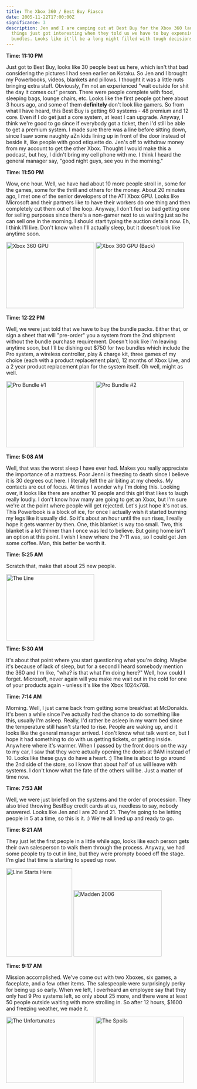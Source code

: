 ```yaml
---
title: The Xbox 360 / Best Buy Fiasco
date: 2005-11-22T17:00:00Z
significance: 3
description: Jen and I are camping out at Best Buy for the Xbox 360 launch, but
  things just got interesting when they told us we have to buy expensive
  bundles. Looks like it'll be a long night filled with tough decisions.
---
```


**Time: 11:10 PM**

Just got to Best Buy, looks like 30 people beat us here, which isn't that bad considering the pictures I had seen earlier on Kotaku. So Jen and I brought my Powerbooks, videos, blankets and pillows. I thought it was a little nuts bringing extra stuff. Obviously, I'm not an experienced "wait outside for shit the day it comes out" person. There were people complete with food, sleeping bags, lounge chairs, etc. Looks like the first people got here about 3 hours ago, and some of them **definitely** don't look like gamers. So from what I have heard, this Best Buy is getting 60 systems - 48 premium and 12 core. Even if I do get just a core system, at least I can upgrade. Anyway, I think we're good to go since if everybody got a ticket, then I'd still be able to get a premium system. I made sure there was a line before sitting down, since I saw some naughty aZn kids lining up in front of the door instead of beside it, like people with good etiquette do. Jen's off to withdraw money from my account to get the other Xbox. Thought I would make this a podcast, but hey, I didn't bring my cell phone with me. I think I heard the general manager say, "good night guys, see you in the morning."

**Time: 11:50 PM**

Wow, one hour. Well, we have had about 10 more people stroll in, some for the games, some for the thrill and others for the money. About 20 minutes ago, I met one of the senior developers of the ATI Xbox GPU. Looks like Microsoft and their partners like to have their workers do one thing and then completely cut them out of the loop. Anyway, I don't feel so bad getting one for selling purposes since there's a non-gamer next to us waiting just so he can sell one in the morning. I should start typing the auction details now. Eh, I think I'll live. Don't know when I'll actually sleep, but it doesn't look like anytime soon.

[<img src="https://static.flickr.com/33/65926989_68d0d5bf69_m.jpg" width="240" height="180" alt="Xbox 360 GPU" />][1] [<img src="https://static.flickr.com/25/65926711_67cee5e0d0_m.jpg" width="240" height="180" alt="Xbox 360 GPU (Back)" />][2]

**Time: 12:22 PM**

Well, we were just told that we have to buy the bundle packs. Either that, or sign a sheet that will "pre-order" you a system from the 2nd shipment without the bundle purchase requirement. Doesn't look like I'm leaving anytime soon, but I'll be dishing out $750 for two bundles which include the Pro system, a wireless controller, play & charge kit, three games of my choice (each with a product replacement plan), 12 months of Xbox Live, and a 2 year product replacement plan for the system itself. Oh well, might as well.

[<img src="https://static.flickr.com/32/65927265_2b1f42557e_m.jpg" width="240" height="180" alt="Pro Bundle #1" />][3] [<img src="https://static.flickr.com/28/65927539_ddee7cb505_m.jpg" width="240" height="180" alt="Pro Bundle #2" />][4]

**Time: 5:08 AM**

Well, that was the worst sleep I have ever had. Makes you really appreciate the importance of a mattress. Poor Jenni is freezing to death since I believe it is 30 degrees out here. I literally felt the air biting at my cheeks. My contacts are out of focus. At times I wonder why I'm doing this. Looking over, it looks like there are another 10 people and this girl that likes to laugh really loudly. I don't know how many are going to get an Xbox, but I'm sure we're at the point where people will get rejected. Let's just hope it's not us. This Powerbook is a block of ice, for once I actually wish it started burning my legs like it usually did. So it's about an hour until the sun rises, I really hope it gets warmer by then. One, this blanket is way too small. Two, this blanket is a lot thinner than I once was led to believe. But going home isn't an option at this point. I wish I knew where the 7-11 was, so I could get Jen some coffee. Man, this better be worth it.

**Time: 5:25 AM**

Scratch that, make that about 25 new people.

[<img src="https://static.flickr.com/31/65927724_f095e45ed2_m.jpg" width="240" height="180" alt="The Line" />][5]

**Time: 5:30 AM**

It's about that point where you start questioning what you're doing. Maybe it's because of lack of sleep, but for a second I heard somebody mention the 360 and I'm like, "wha? is that what I'm doing here?" Well, how could I forget. Microsoft, never again will you make me wait out in the cold for one of your products again - unless it's like the Xbox 1024x768.

**Time: 7:14 AM**

Morning. Well, I just came back from getting some breakfast at McDonalds. It's been a while since I've actually had the chance to do something like this, usually I'm asleep. Really, I'd rather be asleep in my warm bed since the temperature still hasn't started to rise. People are waking up, and it looks like the general manager arrived. I don't know what talk went on, but I hope it had something to do with us getting tickets, or getting inside. Anywhere where it's warmer. When I passed by the front doors on the way to my car, I saw that they were actually opening the doors at 9AM instead of 10. Looks like these guys do have a heart. :) The line is about to go around the 2nd side of the store, so I know that about half of us will leave with systems. I don't know what the fate of the others will be. Just a matter of time now.

**Time: 7:53 AM**

Well, we were just briefed on the systems and the order of procession. They also tried throwing BestBuy credit cards at us, needless to say, nobody answered. Looks like Jen and I are 20 and 21. They're going to be letting people in 5 at a time, so this is it. :) We're all lined up and ready to go.

**Time: 8:21 AM**

They just let the first people in a little while ago, looks like each person gets their own salesperson to walk them through the process. Anyway, we had some people try to cut in line, but they were prompty booed off the stage. I'm glad that time is starting to speed up now.

[<img src="https://static.flickr.com/32/65927881_d118d6d99e_m.jpg" width="180" height="240" alt="Line Starts Here" />][6] [<img src="https://static.flickr.com/25/65928113_7cae7a744e_m.jpg" width="240" height="180" alt="Madden 2006" />][7]

**Time: 9:17 AM**

Mission accomplished. We've come out with two Xboxes, six games, a faceplate, and a few other items. The salespeople were surprisingly perky for being up so early. When we left, I overheard an employee say that they only had 9 Pro systems left, so only about 25 more, and there were at least 50 people outside waiting with more strolling in. So after 12 hours, $1600 and freezing weather, we made it.

[<img src="https://static.flickr.com/30/65928393_33497b25d6_m.jpg" width="240" height="180" alt="The Unfortunates" />][8] [<img src="https://static.flickr.com/35/65928655_64c9693a77.jpg" width="240" height="180" alt="The Spoils" />][9]

[1]: http://www.flickr.com/photos/avalonstar/65926989/
[2]: http://www.flickr.com/photos/avalonstar/65926711/
[3]: http://www.flickr.com/photos/avalonstar/65927265/
[4]: http://www.flickr.com/photos/avalonstar/65927539/
[5]: http://www.flickr.com/photos/avalonstar/65927724/
[6]: http://www.flickr.com/photos/avalonstar/65927881/
[7]: http://www.flickr.com/photos/avalonstar/65928113/
[8]: http://www.flickr.com/photos/avalonstar/65928393/
[9]: http://www.flickr.com/photos/avalonstar/65928655/
